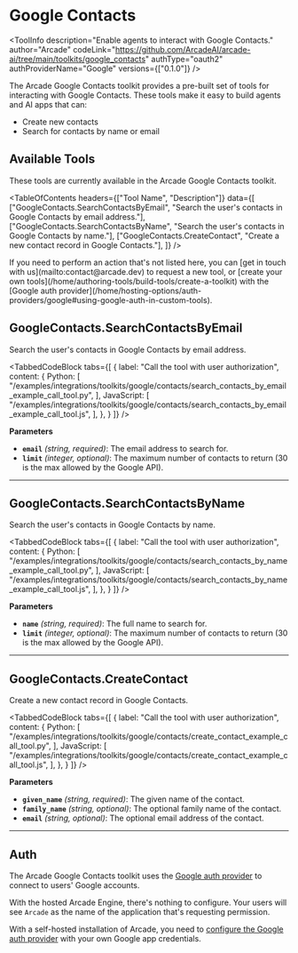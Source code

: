 # Google Contacts


<ToolInfo
  description="Enable agents to interact with Google Contacts."
  author="Arcade"
  codeLink="https://github.com/ArcadeAI/arcade-ai/tree/main/toolkits/google_contacts"
  authType="oauth2"
  authProviderName="Google"
  versions={["0.1.0"]}
/>

<Badges repo="arcadeai/arcade_google_contacts" />

The Arcade Google Contacts toolkit provides a pre-built set of tools for interacting with Google Contacts. These tools make it easy to build agents and AI apps that can:

- Create new contacts
- Search for contacts by name or email

## Available Tools

These tools are currently available in the Arcade Google Contacts toolkit.

<TableOfContents
  headers={["Tool Name", "Description"]}
  data={[
    ["GoogleContacts.SearchContactsByEmail", "Search the user's contacts in Google Contacts by email address."],
    ["GoogleContacts.SearchContactsByName", "Search the user's contacts in Google Contacts by name."],
    ["GoogleContacts.CreateContact", "Create a new contact record in Google Contacts."],
  ]}
/>

<Tip>
  If you need to perform an action that's not listed here, you can [get in touch
  with us](mailto:contact@arcade.dev) to request a new tool, or [create your
  own tools](/home/authoring-tools/build-tools/create-a-toolkit) with the [Google auth
  provider](/home/hosting-options/auth-providers/google#using-google-auth-in-custom-tools).
</Tip>

## GoogleContacts.SearchContactsByEmail

Search the user's contacts in Google Contacts by email address.

<TabbedCodeBlock
  tabs={[
    {
      label: "Call the tool with user authorization",
      content: {
        Python: [
          "/examples/integrations/toolkits/google/contacts/search_contacts_by_email_example_call_tool.py",
        ],
        JavaScript: [
          "/examples/integrations/toolkits/google/contacts/search_contacts_by_email_example_call_tool.js",
        ],
      },
    }
  ]}
/>

**Parameters**

- **`email`** _(string, required)_: The email address to search for.
- **`limit`** _(integer, optional)_: The maximum number of contacts to return (30 is the max allowed by the Google API).

---

## GoogleContacts.SearchContactsByName

Search the user's contacts in Google Contacts by name.

<TabbedCodeBlock
  tabs={[
    {
      label: "Call the tool with user authorization",
      content: {
        Python: [
          "/examples/integrations/toolkits/google/contacts/search_contacts_by_name_example_call_tool.py",
        ],
        JavaScript: [
          "/examples/integrations/toolkits/google/contacts/search_contacts_by_name_example_call_tool.js",
        ],
      },
    }
  ]}
/>

**Parameters**

- **`name`** _(string, required)_: The full name to search for.
- **`limit`** _(integer, optional)_: The maximum number of contacts to return (30 is the max allowed by the Google API).

---

## GoogleContacts.CreateContact

Create a new contact record in Google Contacts.

<TabbedCodeBlock
  tabs={[
    {
      label: "Call the tool with user authorization",
      content: {
        Python: [
          "/examples/integrations/toolkits/google/contacts/create_contact_example_call_tool.py",
        ],
        JavaScript: [
          "/examples/integrations/toolkits/google/contacts/create_contact_example_call_tool.js",
        ],
      },
    }
  ]}
/>

**Parameters**

- **`given_name`** _(string, required)_: The given name of the contact.
- **`family_name`** _(string, optional)_: The optional family name of the contact.
- **`email`** _(string, optional)_: The optional email address of the contact.


---

## Auth

The Arcade Google Contacts toolkit uses the [Google auth provider](/home/hosting-options/auth-providers/google) to connect to users' Google accounts.

With the hosted Arcade Engine, there's nothing to configure. Your users will see `Arcade` as the name of the application that's requesting permission.

With a self-hosted installation of Arcade, you need to [configure the Google auth provider](/home/hosting-options/auth-providers/google#configuring-google-auth) with your own Google app credentials.

<ToolFooter pipPackageName="arcade_google_contacts" />
